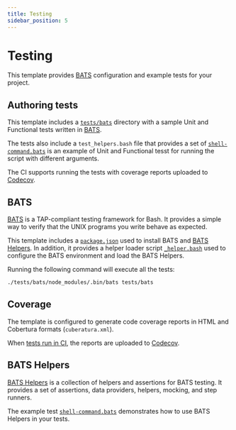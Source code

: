 ```yaml
---
title: Testing
sidebar_position: 5
---
```


# Testing

This template provides [BATS](https://github.com/bats-core/bats-core)
configuration and example tests for your project.



## Authoring tests

This template includes
a [`tests/bats`](https://github.com/AlexSkrypnyk/scaffold/tree/main/tests/bats) directory with a sample Unit and Functional tests written in [BATS](https://github.com/bats-core/bats-core).

The tests also include a `test_helpers.bash` file that provides a set of
[`shell-command.bats`](https://github.com/AlexSkrypnyk/scaffold/blob/main/tests/bats/shell-command.bats)
is an example of Unit and Functional tesst for running the script with different
arguments.

The CI supports running the tests with coverage reports uploaded to [Codecov](https://www.codecov.io/).


## BATS

[BATS](https://github.com/bats-core/bats-core) is a TAP-compliant testing
framework for Bash. It provides a simple way to verify that the UNIX programs
you write behave as expected.

This template includes a [`package.json`](https://github.com/AlexSkrypnyk/scaffold/blob/main/tests/bats/package.json) used to install BATS and [BATS Helpers](https://github.com/drevops/bats-helpers).
In addition, it provides a helper loader script [`_helper.bash`](https://github.com/AlexSkrypnyk/scaffold/blob/main/tests/bats/_helper.bash)
used to configure the BATS environment and load the BATS Helpers.

Running the following command will execute all the tests:

```bash
./tests/bats/node_modules/.bin/bats tests/bats
```

## Coverage

The template is configured to generate code coverage reports in HTML and
Cobertura formats (`cuberatura.xml`).

When [tests run in CI](https://github.com/AlexSkrypnyk/scaffold/blob/main/.github/workflows/test-shell.yml),
the reports are uploaded to [Codecov](https://codecov.io/).

## BATS Helpers

[BATS Helpers](https://bats-helpers.drevops.com/) is a collection of helpers and
assertions for BATS testing. It provides a set of assertions, data providers,
helpers, mocking, and step runners.

The example test [`shell-command.bats`](https://github.com/AlexSkrypnyk/scaffold/blob/main/tests/bats/shell-command.bats)
demonstrates how to use BATS Helpers in your tests.

